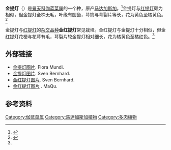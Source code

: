 {{Expand language|1=de|time=2020-09-22T18:02:42+00:00}}
{{Speciesbox
| image = Kalanchoe manginii 3zz.jpg
| image_caption = 金红提灯（金提灯与[[红提灯|红提灯]]的杂交种）
| taxon = Kalanchoe gracilipes
| authority = (Baker) Baill.
}}

'''金提灯'''（{{lang-xm|Kalanchoe gracilipes}}）是[[景天科|景天科]][[伽蓝菜属|伽蓝菜属]]的一个种，原产[[马达加斯加|马达加斯加]]。<ref>{{Cite web|title=''Kalanchoe gracilipes'' (Baker) Baill.|url=http://www.plantsoftheworldonline.org/taxon/urn:lsid:ipni.org:names:274352-1|accessdate=2020-09-22|author=|date=|format=|work=Plants of the World Online|publisher=Kew Science|language=en|archive-date=2020-07-11|archive-url=https://web.archive.org/web/20200711121006/http://www.plantsoftheworldonline.org/taxon/urn:lsid:ipni.org:names:274352-1|dead-url=no}}</ref>金提灯与[[红提灯|红提灯]]颇为相似，但金提灯全株无毛，叶缘有圆齿，萼筒与萼裂片等长，花为黄色至橘黄色。<ref name=":0">{{Cite book|url=https://books.google.com/books?id=n2fHDGuqz6wC&pg=PA30|last2=Knees|date=2011-08-11|isbn=978-0-521-76155-0|language=en|first=James|last=Cullen|first2=Sabina G.|publisher=Cambridge University Press|last3=Cubey|first3=H. Suzanne|first4=J. M. H.|last4=Shaw|title=The European Garden Flora Flowering Plants: A Manual for the Identification of Plants Cultivated in Europe, Both Out-of-Doors and Under Glass|year=|location=Cambridge, UK|pages=|page=30|access-date=2020-09-22|archive-date=2020-10-01|archive-url=https://web.archive.org/web/20201001030435/https://books.google.com/books?id=n2fHDGuqz6wC&pg=PA30|dead-url=no}}</ref>

金提灯与[[红提灯|红提灯]]的[[雜交種|杂交]][[栽培品种|品种]]'''金红提灯'''{{sname|''Kalanchoe'' 'Tessa'}}常见栽培。金红提灯与金提灯十分相似，但金红提灯花梗与花萼有毛，萼裂片较金提灯相对细长，花为橘黄色至橘红色。<ref name=":0" />

== 外部链接 ==
*[http://aurbaniak.de/Species/Kalanchoe-gracilipes.html 金提灯图片]. Flora Mundi.
*[http://www.sven-bernhard.de/75/WILHELMA_spec_027.htm 金提灯图片]. Sven Bernhard.
*[http://www.sven-bernhard.de/75/HD_140338_52.htm 金红提灯图片]. Sven Bernhard.
*[https://www.maqu.info/kalanchoe-tessa/ 金红提灯图片] {{Wayback|url=https://www.maqu.info/kalanchoe-tessa/ |date=20210118002528 }}. MaQu.

== 参考资料 ==
<references />

{{Taxonbar|from=Q1591453}}

[[Category:伽蓝菜属|Category:伽蓝菜属]]
[[Category:馬達加斯加植物|Category:馬達加斯加植物]]
[[Category:多肉植物|Category:多肉植物]]
{{plant-stub}}
